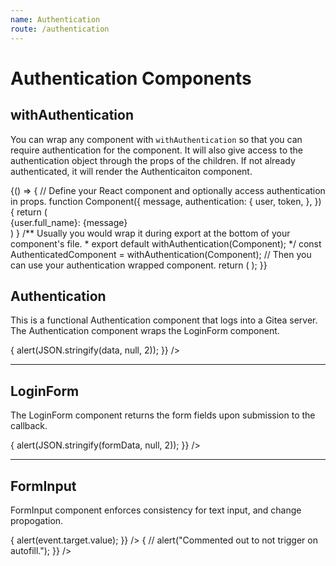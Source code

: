 ```yaml
---
name: Authentication
route: /authentication
---
```



# Authentication Components

## withAuthentication

You can wrap any component with `withAuthentication` so that you can require authentication for the component.
It will also give access to the authentication object through the props of the children.
If not already authenticated, it will render the Authenticaiton component.

<Playground>
{() => {
  // Define your React component and optionally access authentication in props.
  function Component({
    message,
    authentication: {
      user,
      token,
    },
  }) {
    return (
      <Card>
        <CardHeader title="Top Secret Access" />
        <CardContent>
          <div>{user.full_name}: {message}</div>
        </CardContent>
      </Card>
    )
  }
  /** Usually you would wrap it during export at the bottom of your component's file.
   *  export default withAuthentication(Component);
   */
  const AuthenticatedComponent = withAuthentication(Component);
  // Then you can use your authentication wrapped component.
  return (
    <Paper>
      <AuthenticatedComponent
        //** Pass any props as you normally would. */
        message="Authenticated!"
        authenticationConfig={{
          tokenid: "PlaygroundTesting",
          server: "https://bg.door43.org",
          /** Optionally override messages.
            messages: {...},
            */
        }}
        /** Pass a previously returned authentication object to skip authentication form.
          authentication={{
            user: {...},
            token: {...},
            remember: false,
          }}
          */
      />
    </Paper>
  );
}}
</Playground>

<Props of={withAuthentication} />

## Authentication

This is a functional Authentication component that logs into a Gitea server.
The Authentication component wraps the LoginForm component.

<Playground>
<Paper>
  <Authentication
    messages={{
      actionText:"Authenticate",
      genericError: "Something happened!",
      usernameError: "No user found?",
      passwordError: "Did you fat finger your password?",
    }}
    config={{
      server: "https://bg.door43.org",
      tokenid:"PlaygroundTesting",
    }}
    onAuthentication={(data) => {
      alert(JSON.stringify(data, null, 2));
    }}
  />
</Paper>
</Playground>

<Props of={Authentication} />

---

## LoginForm

The LoginForm component returns the form fields upon submission to the callback.

<Playground>
<Paper>
  <LoginForm
    actionText="Sign in"
    onSubmit={(formData) => {
      alert(JSON.stringify(formData, null, 2));
    }}
  />
</Paper>
</Playground>

<Props of={LoginForm} />

---

## FormInput

FormInput component enforces consistency for text input, and change propogation.

<Playground>
<Paper style={{margin: '1em'}}>
  <FormInput
    id="email"
    type="email"
    label="Email Address"
    onChange={(event) => {
      alert(event.target.value);
    }}
  />
</Paper>
<Paper style={{margin: '1em'}}>
  <FormInput
    id="password"
    type="password"
    label="Password"
    onChange={(event) => {
      // alert("Commented out to not trigger on autofill.");
    }}
  />
</Paper>
</Playground>

<Props of={FormInput} />
